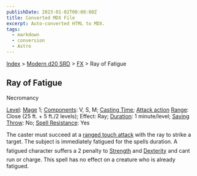 ```yaml
---
publishDate: 2023-01-02T00:00:00Z
title: Converted MDX File
excerpt: Auto-converted HTML to MDX.
tags:
  - markdown
  - conversion
  - Astro
---
```


[Index](-index) > [Modern d20 SRD](modern-d20-srd-index) > [FX](modern-d20-srd-fx-index) > Ray of Fatigue

## Ray of Fatigue

Necromancy

[Level](modern-d20-srd-fx-level): [Mage](modern-d20-srd-classes-advanced-mage) 1; [Components](modern-d20-srd-fx-components): V, S, M; [Casting Time](modern-d20-srd-fx-casting-time); [Attack action](modern-d20-srd-combat-attack-actions) [Range](modern-d20-srd-fx-range): Close (25 ft. + 5 ft./2 levels); Effect: Ray; [Duration](modern-d20-srd-fx-duration): 1 minute/level; [Saving Throw](modern-d20-srd-basics-saving-throws): No; [Spell Resistance](modern-d20-srd-special-abilities-spell-resistance): Yes

The caster must succeed at a [ranged
touch attack](modern-d20-srd-combat-attack-actions) with the ray to strike a target. The subject is immediately fatigued for the spells duration. A fatigued character suffers a 2 penalty to [Strength](modern-d20-srd-basics-ability-scores) and [Dexterity](modern-d20-srd-basics-ability-scores) and cant run or charge. This spell has no effect on a creature who is already fatigued.
